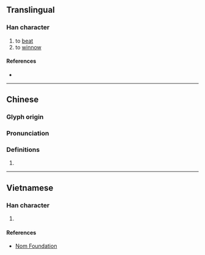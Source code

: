{{character info}}
==Translingual==

===Han character===
{{Han char|rn=64|rad=手|as=10|sn=13|four=54081|canj=QJBC|ids=⿰扌真}}

# to [[beat]]
# to [[winnow]]

====References====
* {{Han ref|kx=0448.230|dkj=12526|hdz=31929.060|uh=6437|ud=25655|bh=DDA7|bd=56743}}

----

==Chinese==
{{zh-forms}}

===Glyph origin===
{{Han etym}}

===Pronunciation===
{{zh-pron
|m=tián,shēn
|c=tin4
|mc=y
|oc=y
|cat=
}}

===Definitions===
{{zh-hanzi}}

# {{rfdef|zh}}

----

==Vietnamese==

===Han character===
{{vi-hantu|rs=手10|[[chăn]], [[xăn]], [[đền]], [[xắn]]}}

# {{rfdef|vi|sort=手10}}

====References====
* [http://nomfoundation.org/common/nom_details.php?codepoint=6437 Nom Foundation]
